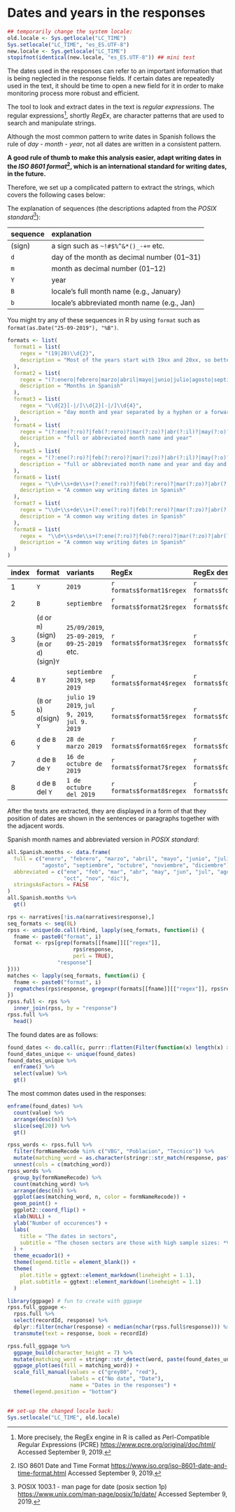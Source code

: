 # Dates and years in the responses {-}

```r
## temporarily change the system locale:
old.locale <- Sys.getlocale("LC_TIME")
Sys.setlocale("LC_TIME", "es_ES.UTF-8")
new.locale <- Sys.getlocale("LC_TIME")
stopifnot(identical(new.locale, "es_ES.UTF-8")) ## mini test
```

The dates used in the responses can refer to an important information that is
being neglected in the response fields. If certain dates are repeatedly used in
the text, it should be time to open a new field for it in order to make
monitoring process more robust and efficient.

The tool to look and extract dates in the text is *regular expressions*. The
regular expressions[^10], shortly *RegEx*, are character patterns that are used
to search and manipulate strings.

Although the most common pattern to write dates in Spanish follows the rule of
*day* - *month* - *year*, not all dates are written in a consistent pattern.

**A good rule of thumb to make this analysis easier, adapt writing dates in the
*ISO 8601 format*[^11], which is an international standard for writing dates, in
the future.**

Therefore, we set up a complicated pattern to extract the strings, which covers
the following cases below:

The explanation of sequences
(the descriptions adapted from the *POSIX standard*[^12]):

| sequence | explanation |
|:---------|:------------|
| (sign) | a sign such as `~!#$%^&*()_-+=` etc. |
| `d` | day of the month as decimal number (01–31) |
| `m` | month as decimal number (01–12) |
| `Y` | year |
| `B` | locale's full month name (e.g., January) |
| `b` | locale's abbreviated month name (e.g., Jan) |

You might try any of these sequences in R by using `format` such as 
`format(as.Date("25-09-2019"), "%B")`.

```r
formats <- list(
  format1 = list(
    regex = "(19|20)\\d{2}",
    description = "Most of the years start with 19xx and 20xx, so better to choose with this prefix to reduce the number of false positives which are just numbers with four digits."
  ),
  format2 = list(
    regex = "(?:enero|febrero|marzo|abril|mayo|junio|julio|agosto|septiembre|octubre|noviembre|diciembre)",
    description = "Months in Spanish"
  ),
  format3 = list(
    regex = "\\d{2}[-|/]\\d{2}[-|/]\\d{4}",
    description = "day month and year separated by a hyphen or a forward slash"
  ),
  format4 = list(
    regex = "(?:ene(?:ro)?|feb(?:rero)?|mar(?:zo)?|abr(?:il)?|may(?:o)?|jun(?:io)?|jul(?:io)?|ago(?:sto)?|sep(?:tiembre)?|oct(?:ubre)?|nov(?:iembre)?|dic(?:iembre)?)\\s+(?:19[7-9]\\d|2\\d{3})",
    description = "full or abbreviated month name and year"
  ),
  format5 = list(
    regex = "(?:ene(?:ro)?|feb(?:rero)?|mar(?:zo)?|abr(?:il)?|may(?:o)?|jun(?:io)?|jul(?:io)?|ago(?:sto)?|sep(?:tiembre)?|oct(?:ubre)?|nov(?:iembre)?|dic(?:iembre)?)\\s+\\d+.*(?:19[7-9]\\d|2\\d{3})",
    description = "full or abbreviated month name and year and day and year"
  ),
  format6 = list(
    regex = "\\d+\\s+de\\s+(?:ene(?:ro)?|feb(?:rero)?|mar(?:zo)?|abr(?:il)?|may(?:o)?|jun(?:io)?|jul(?:io)?|ago(?:sto)?|sep(?:tiembre)?|oct(?:ubre)?|nov(?:iembre)?|dic(?:iembre)?)\\s+(?:19[7-9]\\d|2\\d{3})",
    description = "A common way writing dates in Spanish"
  ),
  format7 = list(
    regex = "\\d+\\s+de\\s+(?:ene(?:ro)?|feb(?:rero)?|mar(?:zo)?|abr(?:il)?|may(?:o)?|jun(?:io)?|jul(?:io)?|ago(?:sto)?|sep(?:tiembre)?|oct(?:ubre)?|nov(?:iembre)?|dic(?:iembre)?)\\s+de\\s+(?:19[7-9]\\d|2\\d{3})",
    description = "A common way writing dates in Spanish"
  ),
  format8 = list(
    regex =  "\\d+\\s+de\\s+(?:ene(?:ro)?|feb(?:rero)?|mar(?:zo)?|abr(?:il)?|may(?:o)?|jun(?:io)?|jul(?:io)?|ago(?:sto)?|sep(?:tiembre)?|oct(?:ubre)?|nov(?:iembre)?|dic(?:iembre)?)\\s+del\\s+(?:19[7-9]\\d|2\\d{3})",
    description = "A common way writing dates in Spanish"
  )
)
```

| index | format | variants | RegEx | RegEx description |
|:------|:-------|:---------|:------|:------------------|
| 1 | `Y` | `2019` | `r formats$format1$regex` | `r formats$format1$description` |
| 2 | `B` | `septiembre` | `r formats$format2$regex` | `r formats$format2$description` |
| 3 | (`d` or `m`)(sign)(`m` or `d`)(sign)`Y` | `25/09/2019`, `25-09-2019`, `09-25-2019` etc. | `r formats$format3$regex` | `r formats$format3$description` |
| 4 | `B` `Y` | `septiembre 2019`, `sep 2019` |  `r formats$format4$regex` | `r formats$format4$description` |
| 5 | (`B` or `b`) `d`(sign) `Y` | `julio 19 2019`, `jul 9, 2019`, `jul 9. 2019` | `r formats$format5$regex` | `r formats$format5$description` |
| 6 | `d` de `B` `Y` | `28 de marzo 2019` | `r formats$format6$regex` | `r formats$format6$description` |
| 7 | `d` de `B` de `Y` | `16 de octubre de 2019` | `r formats$format7$regex` | `r formats$format7$description` |
| 8 | `d` de `B` del `Y` | `1 de octubre del 2019` | `r formats$format8$regex` | `r formats$format8$description` |

After the texts are extracted, they are displayed in a form of that they
position of dates are shown in the sentences or paragraphs together with the
adjacent words.

Spanish month names and abbreviated version in *POSIX standard*:
```r
all.Spanish.months <- data.frame(
  full = c("enero", "febrero", "marzo", "abril", "mayo", "junio", "julio", 
           "agosto", "septiembre", "octubre", "noviembre", "diciembre"),
  abbreviated = c("ene", "feb", "mar", "abr", "may", "jun", "jul", "ago", "sep", 
                  "oct", "nov", "dic"),
  stringsAsFactors = FALSE
)
all.Spanish.months %>% 
  gt()
```

```r
rps <- narratives[!is.na(narratives$response),]
seq_formats <- seq(8L)
rpss <- unique(do.call(rbind, lapply(seq_formats, function(i) {
  fname <- paste0("format", i)
  format <- rps[grep(formats[[fname]][["regex"]],
                     rps$response, 
                     perl = TRUE), 
                "response"]
})))
matches <- lapply(seq_formats, function(i) {
  fname <- paste0("format", i)
  regmatches(rps$response, gregexpr(formats[[fname]][["regex"]], rps$response, perl = TRUE))  
})
rpss.full <- rps %>% 
  inner_join(rpss, by = "response")
rpss.full %>% 
  head()
```

The found dates are as follows:
```r
found_dates <- do.call(c, purrr::flatten(Filter(function(x) length(x) > 0, purrr::flatten(matches))))
found_dates_unique <- unique(found_dates)
found_dates_unique %>% 
  enframe() %>% 
  select(value) %>% 
  gt()
```

The most common dates used in the responses:
```r
enframe(found_dates) %>% 
  count(value) %>% 
  arrange(desc(n)) %>% 
  slice(seq(20)) %>% 
  gt()
```

```r
rpss_words <- rpss.full %>% 
  filter(formNameRecode %in% c("VBG", "Poblacion", "Tecnico")) %>% 
  mutate(matching_word = as.character(stringr::str_match(response, paste(found_dates_unique, collapse = "|")))) %>% 
  unnest(cols = c(matching_word))
rpss_words %>% 
  group_by(formNameRecode) %>% 
  count(matching_word) %>% 
  arrange(desc(n)) %>% 
  ggplot(aes(matching_word, n, color = formNameRecode)) +
  geom_point() +
  ggplot2::coord_flip() +
  xlab(NULL) +
  ylab("Number of occurences") +
  labs(
    title = "The dates in sectors",
    subtitle = "The chosen sectors are those with high sample sizes: *VBG*, *Poblacion*, and *Tecnico*"
  ) +
  theme_ecuador1() +
  theme(legend.title = element_blank()) +
  theme(
    plot.title = ggtext::element_markdown(lineheight = 1.1),
    plot.subtitle = ggtext::element_markdown(lineheight = 1.1)
  )
```

```r
library(ggpage) # fun to create with ggpage
rpss.full_ggpage <- 
  rpss.full %>% 
  select(recordId, response) %>% 
  dplyr::filter(nchar(response) < median(nchar(rpss.full$response))) %>% # filter bcs long responses breaks
  transmute(text = response, book = recordId)

rpss.full_ggpage %>% 
  ggpage_build(character_height = 7) %>% 
  mutate(matching_word = stringr::str_detect(word, paste(found_dates_unique, collapse = "|"))) %>% 
  ggpage_plot(aes(fill = matching_word)) +
  scale_fill_manual(values = c("grey80", "red"), 
                    labels = c("No date", "Date"),
                    name = "Dates in the responses") +
  theme(legend.position = "bottom")
  
```

[^10]: More precisely, the RegEx engine in R is called as *P*erl-*C*ompatible
*R*egular *E*xpressions (PCRE) <https://www.pcre.org/original/doc/html/>
Accessed September 9, 2019.

[^11]: ISO 8601 Date and Time Format
<https://www.iso.org/iso-8601-date-and-time-format.html> Accessed September 9,
2019.

[^12]: POSIX 1003.1 - man page for date (posix section 1p)
<https://www.unix.com/man-page/posix/1p/date/> Accessed September 9, 2019.

```r
## set-up the changed locale back:
Sys.setlocale("LC_TIME", old.locale)
```

